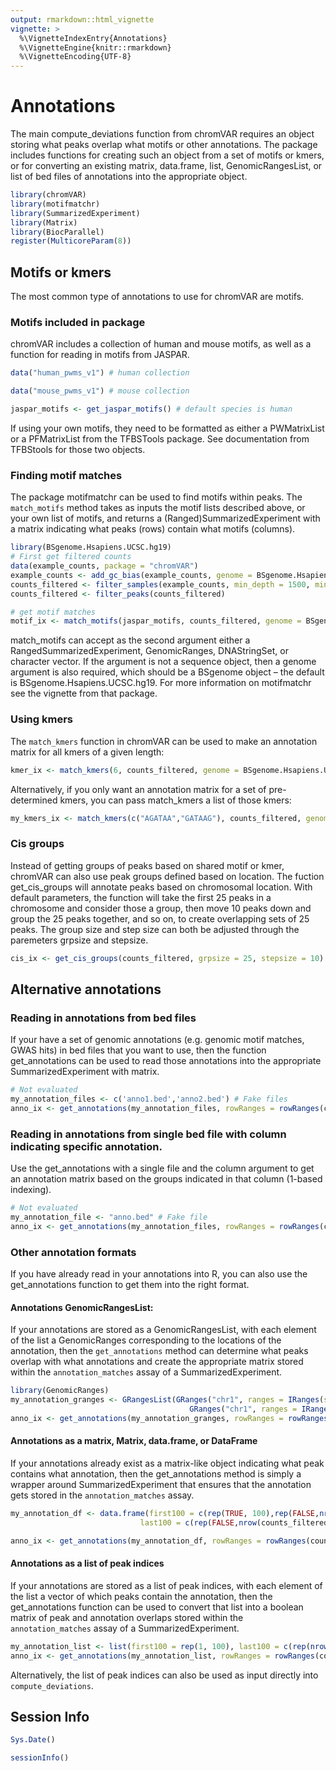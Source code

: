 ```yaml
---
output: rmarkdown::html_vignette
vignette: >
  %\VignetteIndexEntry{Annotations}
  %\VignetteEngine{knitr::rmarkdown}
  %\VignetteEncoding{UTF-8}
---
```


# Annotations

The main compute_deviations function from chromVAR requires an object storing what peaks overlap what motifs or other annotations.  The package includes functions for creating such an object from a set of motifs or kmers, or for converting an existing matrix, data.frame, list, GenomicRangesList, or list of bed files of annotations into the appropriate object.

```r
library(chromVAR)
library(motifmatchr)
library(SummarizedExperiment)
library(Matrix)
library(BiocParallel)
register(MulticoreParam(8))
```

## Motifs or kmers

The most common type of annotations to use for chromVAR are motifs.  

### Motifs included in package

chromVAR includes a collection of human and mouse motifs, as well as a function for reading in motifs from JASPAR.

```r
data("human_pwms_v1") # human collection

data("mouse_pwms_v1") # mouse collection

jaspar_motifs <- get_jaspar_motifs() # default species is human

```

If using your own motifs, they need to be formatted as either a PWMatrixList or a PFMatrixList from the TFBSTools package. See documentation from TFBStools for those two objects.  

### Finding motif matches

The package motifmatchr can be used to find motifs within peaks.  The `match_motifs` method takes as inputs the motif lists described above, or your own list of motifs, and returns a (Ranged)SummarizedExperiment with a matrix indicating what peaks (rows) contain what motifs (columns). 

```r
library(BSgenome.Hsapiens.UCSC.hg19)
# First get filtered counts
data(example_counts, package = "chromVAR")
example_counts <- add_gc_bias(example_counts, genome = BSgenome.Hsapiens.UCSC.hg19)
counts_filtered <- filter_samples(example_counts, min_depth = 1500, min_in_peaks = 0.15, shiny = FALSE)
counts_filtered <- filter_peaks(counts_filtered)

# get motif matches
motif_ix <- match_motifs(jaspar_motifs, counts_filtered, genome = BSgenome.Hsapiens.UCSC.hg19)
```

match_motifs can accept as the second argument either a RangedSummarizedExperiment, GenomicRanges, DNAStringSet, or character vector.  If the argument is not a sequence object, then a genome argument is also required, which should be a BSgenome object -- the default is BSgenome.Hsapiens.UCSC.hg19. For more information on motifmatchr see the vignette from that package. 

### Using kmers 

The `match_kmers` function in chromVAR can be used to make an annotation matrix for all kmers of a given length:

```r
kmer_ix <- match_kmers(6, counts_filtered, genome = BSgenome.Hsapiens.UCSC.hg19)
```

Alternatively, if you only want an annotation matrix for a set of pre-determined kmers, you can pass match_kmers a list of those kmers:

```r
my_kmers_ix <- match_kmers(c("AGATAA","GATAAG"), counts_filtered, genome = BSgenome.Hsapiens.UCSC.hg19)
```

### Cis groups

Instead of getting groups of peaks based on shared motif or kmer, chromVAR can also use peak groups defined based on location.  The fuction get_cis_groups will annotate peaks based on chromosomal location. With default parameters, the function will take the first 25 peaks in a chromosome and consider those a group, then move 10 peaks down and group the 25 peaks together, and so on, to create overlapping sets of 25 peaks. The group size and step size can both be adjusted through the paremeters grpsize and stepsize. 

```r
cis_ix <- get_cis_groups(counts_filtered, grpsize = 25, stepsize = 10) 
```


## Alternative annotations

### Reading in annotations from bed files

If your have a set of genomic annotations (e.g. genomic motif matches, GWAS hits) in bed files that you want to use, then the function get_annotations can be used to read those annotations into the appropriate SummarizedExperiment with matrix.  

```r
# Not evaluated
my_annotation_files <- c('anno1.bed','anno2.bed') # Fake files
anno_ix <- get_annotations(my_annotation_files, rowRanges = rowRanges(counts_filtered))
```

### Reading in annotations from single bed file with column indicating specific annotation.  

Use the get_annotations with a single file and the column argument to get an annotation matrix based on the groups indicated in that column (1-based indexing).  

```r
# Not evaluated
my_annotation_file <- "anno.bed" # Fake file
anno_ix <- get_annotations(my_annotation_files, rowRanges = rowRanges(counts_filtered), column = 5)
```

### Other annotation formats

If you have already read in your annotations into R, you can also use the get_annotations function to get them into the right format.  

#### Annotations GenomicRangesList:

If your annotations are stored as a GenomicRangesList, with each element of the list a GenomicRanges corresponding to the locations of the annotation, then the `get_annotations` method can determine what peaks overlap with what annotations and create the appropriate matrix stored within the `annotation_matches` assay of a SummarizedExperiment.  

```r
library(GenomicRanges)
my_annotation_granges <- GRangesList(GRanges("chr1", ranges = IRanges(start = c(566763,805090), width = 8)),
                                        GRanges("chr1", ranges = IRanges(start = c(566792,895798), width = 8)))
anno_ix <- get_annotations(my_annotation_granges, rowRanges = rowRanges(counts_filtered))
```

#### Annotations as a matrix, Matrix, data.frame, or DataFrame

If your annotations already exist as a matrix-like object indicating what peak contains what annotation, then the get_annotations method is simply a wrapper around SummarizedExperiment that ensures that the annotation gets stored in the `annotation_matches` assay.  

```r
my_annotation_df <- data.frame(first100 = c(rep(TRUE, 100),rep(FALSE,nrow(counts_filtered) - 100)),
                             last100 = c(rep(FALSE,nrow(counts_filtered) - 100),rep(TRUE, 100)))

anno_ix <- get_annotations(my_annotation_df, rowRanges = rowRanges(counts_filtered))
```

#### Annotations as a list of peak indices

If your annotations are stored as a list of peak indices, with each element of the list a vector of which peaks contain the annotation, then the get_annotations function can be used to convert that list into a boolean matrix of peak and annotation overlaps stored within the `annotation_matches` assay of a SummarizedExperiment.  

```r
my_annotation_list <- list(first100 = rep(1, 100), last100 = c(rep(nrow(counts_filtered) - 100, nrow(counts_filtered))))
anno_ix <- get_annotations(my_annotation_list, rowRanges = rowRanges(counts_filtered))
```

Alternatively, the list of peak indices can also be used as input directly into `compute_deviations`.

## Session Info

```r
Sys.Date()
```

```r
sessionInfo()
```

